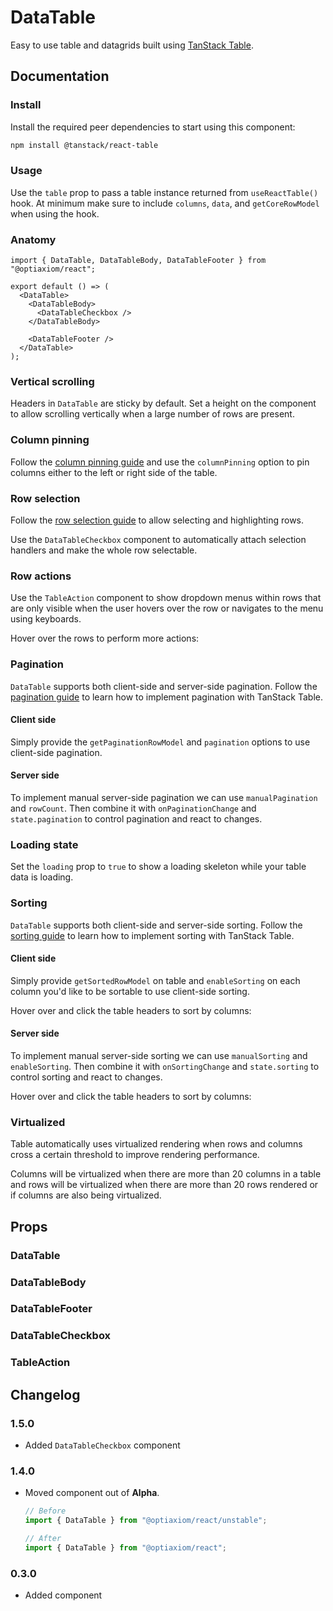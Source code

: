 
# DataTable

Easy to use table and datagrids built using [TanStack Table](https://tanstack.com/table/latest).

<Links component="data-table" />

## Documentation

### Install

Install the required peer dependencies to start using this component:

```sh npm2yarn
npm install @tanstack/react-table
```

### Usage

Use the `table` prop to pass a table instance returned from `useReactTable()` hook. At minimum make sure to include `columns`, `data`, and `getCoreRowModel` when using the hook.

<Demo component="data-table/usage" />

### Anatomy

```tsx
import { DataTable, DataTableBody, DataTableFooter } from "@optiaxiom/react";

export default () => (
  <DataTable>
    <DataTableBody>
      <DataTableCheckbox />
    </DataTableBody>

    <DataTableFooter />
  </DataTable>
);
```

### Vertical scrolling

Headers in `DataTable` are sticky by default. Set a height on the component to allow scrolling vertically when a large number of rows are present.

<Demo component="data-table/sticky-header-usage" />

### Column pinning

Follow the [column pinning guide](https://tanstack.com/table/latest/docs/guide/column-pinning) and use the `columnPinning` option to pin columns either to the left or right side of the table.

<Demo component="data-table/sticky-column-usage" />

### Row selection

Follow the [row selection guide](https://tanstack.com/table/latest/docs/guide/row-selection) to allow selecting and highlighting rows.

Use the `DataTableCheckbox` component to automatically attach selection handlers and make the whole row selectable.

<Demo component="data-table/row-selection-usage" />

### Row actions

Use the `TableAction` component to show dropdown menus within rows that are only visible when the user hovers over the row or navigates to the menu using keyboards.

<Alert intent="warning" mt="16">
  Hover over the rows to perform more actions:
</Alert>

<Demo component="data-table/row-action-usage" />

### Pagination

`DataTable` supports both client-side and server-side pagination. Follow the [pagination guide](https://tanstack.com/table/latest/docs/guide/pagination) to learn how to implement pagination with TanStack Table.

#### Client side

Simply provide the `getPaginationRowModel` and `pagination` options to use client-side pagination.

<Demo component="data-table/pagination-client-usage" />

#### Server side

To implement manual server-side pagination we can use `manualPagination` and `rowCount`. Then combine it with `onPaginationChange` and `state.pagination` to control pagination and react to changes.

<Demo component="data-table/pagination-server-usage" />

### Loading state

Set the `loading` prop to `true` to show a loading skeleton while your table data is loading.

<Demo component="data-table/loading-usage" />

### Sorting

`DataTable` supports both client-side and server-side sorting. Follow the [sorting guide](https://tanstack.com/table/latest/docs/guide/sorting) to learn how to implement sorting with TanStack Table.

#### Client side

Simply provide `getSortedRowModel` on table and `enableSorting` on each column you'd like to be sortable to use client-side sorting.

<Alert intent="warning" mt="16">
  Hover over and click the table headers to sort by columns:
</Alert>

<Demo component="data-table/sorting-client-usage" />

#### Server side

To implement manual server-side sorting we can use `manualSorting` and `enableSorting`. Then combine it with `onSortingChange` and `state.sorting` to control sorting and react to changes.

<Alert intent="warning" mt="16">
  Hover over and click the table headers to sort by columns:
</Alert>

<Demo component="data-table/sorting-server-usage" />

### Virtualized

Table automatically uses virtualized rendering when rows and columns cross a certain threshold to improve rendering performance.

Columns will be virtualized when there are more than 20 columns in a table and rows will be virtualized when there are more than 20 rows rendered or if columns are also being virtualized.

<Demo component="data-table/virtualized-usage" />

## Props

### DataTable

<PropsTable component="DataTable" />

### DataTableBody

<PropsTable component="DataTableBody" />

### DataTableFooter

<PropsTable component="DataTableFooter" />

### DataTableCheckbox

<PropsTable component="DataTableCheckbox" />

### TableAction

<PropsTable component="TableAction" />

## Changelog

### 1.5.0

- Added `DataTableCheckbox` component

### 1.4.0

- Moved component out of **Alpha**.

  ```jsx
  // Before
  import { DataTable } from "@optiaxiom/react/unstable";

  // After
  import { DataTable } from "@optiaxiom/react";
  ```

### 0.3.0

- Added component
